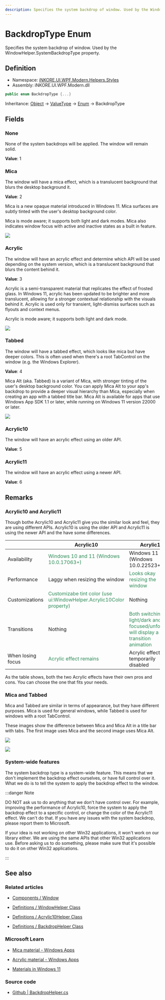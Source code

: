 ---
description: Specifies the system backdrop of window. Used by the WindowHelper.SystemBackdropType property.
---

# BackdropType Enum

Specifies the system backdrop of window. Used by the WindowHelper.SystemBackdropType property.

## Definition

- Namespace: [iNKORE.UI.WPF.Modern.Helpers.Styles](.)
- Assembly: iNKORE.UI.WPF.Modern.dll

```csharp
public enum BackdropType {...}
```

Inheritance: [Object](https://learn.microsoft.com/en-us/dotnet/api/system.object) → [ValueType](https://learn.microsoft.com/en-us/dotnet/api/system.valuetype?view=windowsdesktop-8.0) → [Enum](https://learn.microsoft.com/en-us/dotnet/api/system.enum?view=windowsdesktop-8.0) → BackdropType

## Fields

### None

None of the system backdrops will be applied. The window will remain solid.

**Value**: 1

### Mica

The window will have a mica effect, which is a translucent background that blurs the desktop background it.

**Value**: 2

Mica is a new opaque material introduced in Windows 11. Mica surfaces are subtly tinted with the user's desktop background color.

Mica is mode aware; it supports both light and dark modes. Mica also indicates window focus with active and inactive states as a built in feature.

![](materials_mica_hero_1880.jpg)

### Acrylic

The window will have an acrylic effect and determine which API will be used depending on the system version, which is a translucent background that blurs the content behind it.

**Value**: 3

Acrylic is a semi-transparent material that replicates the effect of frosted glass. In Windows 11, acrylic has been updated to be brighter and more translucent, allowing for a stronger contextual relationship with the visuals behind it. Acrylic is used only for transient, light-dismiss surfaces such as flyouts and context menus.

Acrylic is mode aware; it supports both light and dark mode.

![](materials_acrylic_hero_1880.jpg)

### Tabbed

The window will have a tabbed effect, which looks like mica but have deeper colors. This is often used when there's a root TabControl on the window (e.g. the Windows Explorer).

**Value**: 4

Mica Alt (aka. Tabbed) is a variant of Mica, with stronger tinting of the user's desktop background color. You can apply Mica Alt to your app's backdrop to provide a deeper visual hierarchy than Mica, especially when creating an app with a tabbed title bar. Mica Alt is available for apps that use Windows App SDK 1.1 or later, while running on Windows 11 version 22000 or later.

![](mica-alt-tabs.png)

### Acrylic10

The window will have an acrylic effect using an older API.

**Value**: 5

### Acrylic11

The window will have an acrylic effect using a newer API.

**Value**: 6

## Remarks

### Acrylic10 and Acrylic11

Though bothe Acrylic10 and Acrylic11 give you the similar look and feel, they are using different APIs. Acrylic10 is using the older API and Acrylic11 is using the newer API and the have some differences.

|                   | Acrylic10                                                            | Acrylic11                                                                           |
|-------------------|----------------------------------------------------------------------|-------------------------------------------------------------------------------------|
| Availability      | <font color="seagreen">Windows 10 and 11 (Windows 10.0.17063+)</font>                              | Windows 11 (Windows 10.0.22523+)                                                    |
| Performance       | Laggy when resizing the window                                       |  <font color="seagreen">Looks okay resizing the window</font>                                                      |
| Customizations    | <font color="seagreen">Customizabe tint color (use ui:WindowHelper.Acrylic10Color property)</font> | Nothing                                                                             |
| Transitions       | Nothing                                                              | <font color="seagreen">Both switching light/dark and focused/unfocused will display a transition animation</font> |
| When losing focus | <font color="seagreen">Acrylic effect remains</font>                                               | Acrylic effect temporarily disabled                                                 |

As the table shows, both the two Acrylic effects have their own pros and cons. You can choose the one that fits your needs.

### Mica and Tabbed

Mica and Tabbed are similar in terms of appearance, but they have different purposes. Mica is used for general windows, while Tabbed is used for windows with a root TabControl.

These images show the difference between Mica and Mica Alt in a title bar with tabs. The first image uses Mica and the second image uses Mica Alt.

![](mica-tabs.png)

![](mica-alt-tabs.png)

### System-wide features

The system backdrop type is a system-wide feature. This means that we don't implement the backdrop effect ourselves, or have full control over it. What we do is to tell the system to apply the backdrop effect to the window.

:::danger Note

DO NOT ask us to do anything that we don't have control over. For example, improving the performance of Acrylic10, force the system to apply the backdrop effect to a specific control, or change the color of the Acrylic11 effect. We can't do that. If you have any issues with the system backdrop, please report them to Microsoft.

If your idea is not working on other Win32 applications, it won't work on our library either. We are using the same APIs that other Win32 applications use. Before asking us to do something, please make sure that it's possible to do it on other Win32 applications.

:::

## See also

### Related articles

- [Components / Window](%BASE_NAME%/components/dialogs/window#system-backdrops)

- [Definitions / WindowHelper Class](%BASE_NAME%/definitions/controls/helpers/window-helper#systembackdroptype)

- [Definitions / Acrylic10Helper Class](%BASE_NAME%/definitions/controls/helpers/acrylic10-helper)

- [Definitions / BackdropHelper Class](%BASE_NAME%/definitions/controls/helpers/backdrop-helper)

### Microsoft Learn

- [Mica material - Windows Apps](https://learn.microsoft.com/en-us/windows/apps/design/style/mica)

- [Acrylic material - Windows Apps](https://learn.microsoft.com/en-us/windows/apps/design/style/acrylic)

- [Materials in Windows 11](https://learn.microsoft.com/en-us/windows/apps/design/signature-experiences/materials)

### Source code

- [Github | BackdropHelper.cs](https://github.com/iNKORE-NET/UI.WPF.Modern/blob/main/source/iNKORE.UI.WPF.Modern/Helpers/Styles/BackdropHelper.cs#L18)
